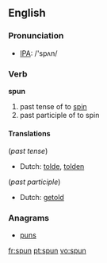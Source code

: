 ==English==

=== Pronunciation ===
*[[w:IPA|IPA]]: /'spʌn/

=== Verb ===
'''spun'''

# past tense of to [[spin]]
# past participle of to spin

====Translations====
(''past tense'')
*Dutch: [[tolde]], [[tolden]]

(''past participle'')
*Dutch: [[getold]]

===Anagrams===
*[[puns]]

[[fr:spun]]
[[pt:spun]]
[[vo:spun]]